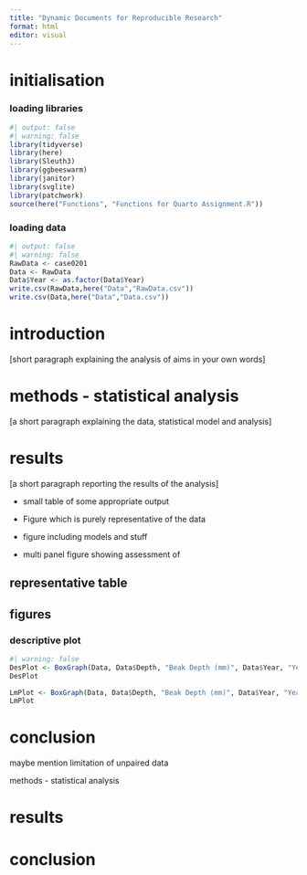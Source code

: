 ```yaml
---
title: "Dynamic Documents for Reproducible Research"
format: html
editor: visual
---
```


# initialisation

### loading libraries

```r
#| output: false
#| warning: false
library(tidyverse)
library(here)
library(Sleuth3)
library(ggbeeswarm)
library(janitor)
library(svglite)
library(patchwork)
source(here("Functions", "Functions for Quarto Assignment.R"))
```

### loading data

```r
#| output: false
#| warning: false
RawData <- case0201
Data <- RawData
Data$Year <- as.factor(Data$Year)
write.csv(RawData,here("Data","RawData.csv"))
write.csv(Data,here("Data","Data.csv"))
```

# introduction

\[short paragraph explaining the analysis of aims in your own words\]

# methods - statistical analysis

\[a short paragraph explaining the data, statistical model and analysis\]

# results

\[a short paragraph reporting the results of the analysis\]

-   small table of some appropriate output

-   Figure which is purely representative of the data

-   figure including models and stuff

-   multi panel figure showing assessment of

## representative table

## figures

### descriptive plot

```r
#| warning: false
DesPlot <- BoxGraph(Data, Data$Depth, "Beak Depth (mm)", Data$Year, "Year" , "Descriptive Plot", FALSE)
DesPlot

LmPlot <- BoxGraph(Data, Data$Depth, "Beak Depth (mm)", Data$Year, "Year" , "Model Plot", TRUE)
LmPlot

```

# conclusion

maybe mention limitation of unpaired data

methods - statistical analysis

# results

# conclusion
